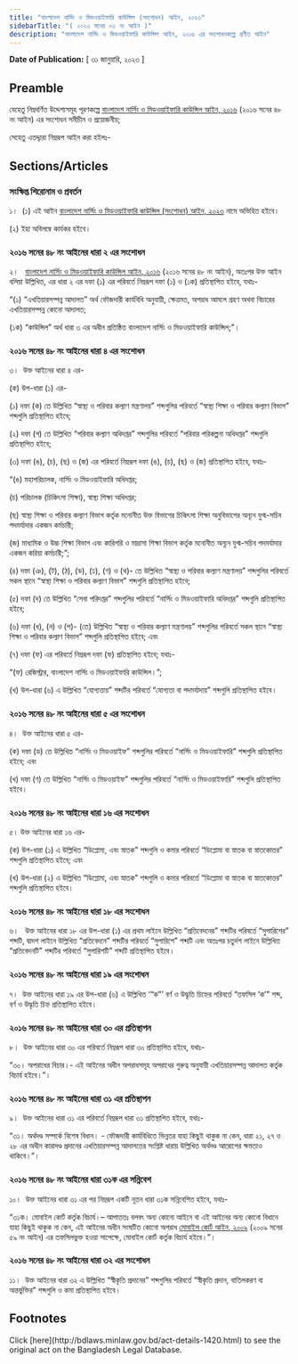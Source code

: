 ```yaml
---
title: "বাংলাদেশ নার্সিং ও মিডওয়াইফারি কাউন্সিল (সংশোধন) আইন, ২০২৩"
sidebarTitle: "( ২০২৩ সনের ০৩ নং আইন )"
description: "বাংলাদেশ নার্সিং ও মিডওয়াইফারি কাউন্সিল আইন, ২০১৬ এর সংশোধনকল্পে প্রণীত আইন"
---
```


**Date of Publication:** [ ৩১ জানুয়ারি, ২০২৩ ]

## Preamble

যেহেতু নিম্নবর্ণিত উদ্দেশ্যসমূহ পূরণকল্পে [বাংলাদেশ নার্সিং ও মিডওয়াইফারি কাউন্সিল আইন, ২০১৬](/laws/act-1200 "বাংলাদেশ নার্সিং ও মিডওয়াইফারি কাউন্সিল আইন, ২০১৬") (২০১৬ সনের ৪৮ নং আইন) এর সংশোধন সমীচীন ও প্রয়োজনীয়;

সেহেতু এতদ্দ্বারা নিম্নরূপ আইন করা হইলঃ-

## Sections/Articles

### সংক্ষিপ্ত শিরোনাম ও প্রবর্তন

১।  (১) এই আইন [বাংলাদেশ নার্সিং ও মিডওয়াইফারি কাউন্সিল (সংশোধন) আইন, ২০২৩](/laws/act-1420 "বাংলাদেশ নার্সিং ও মিডওয়াইফারি কাউন্সিল (সংশোধন) আইন, ২০২৩") নামে অভিহিত হইবে।

(২) ইহা অবিলম্বে কার্যকর হইবে।

### ২০১৬ সনের ৪৮ নং আইনের ধারা ২ এর সংশোধন

২।   [বাংলাদেশ নার্সিং ও মিডওয়াইফারি কাউন্সিল আইন, ২০১৬](/laws/act-1200 "বাংলাদেশ নার্সিং ও মিডওয়াইফারি কাউন্সিল আইন, ২০১৬") (২০১৬ সনের ৪৮ নং আইন), অতঃপর উক্ত আইন বলিয়া উল্লিখিত, এর ধারা ২ এর দফা (১) এর পরিবর্তে নিম্নরূপ দফা (১) ও (১ক) প্রতিস্থাপিত হইবে, যথাঃ-

“(১) “এখতিয়ারসম্পন্ন আদালত” অর্থ ফৌজদারী কার্যবিধি অনুযায়ী, ক্ষেত্রমত, অপরাধ আমলে গ্রহণ অথবা বিচারের এখতিয়ারসম্পন্ন কোনো আদালত;

(১ক) “কাউন্সিল” অর্থ ধারা ৩ এর অধীন প্রতিষ্ঠিত বাংলাদেশ নার্সিং ও মিডওয়াইফারি কাউন্সিল;”।

### ২০১৬ সনের ৪৮ নং আইনের ধারা ৪ এর সংশোধন

৩।  উক্ত আইনের ধারা ৪ এর-

(ক) উপ-ধারা (১) এর-

(১) দফা (ক) তে উল্লিখিত “স্বাস্থ্য ও পরিবার কল্যাণ মন্ত্রণালয়” শব্দগুলির পরিবর্তে “স্বাস্থ্য শিক্ষা ও পরিবার কল্যাণ বিভাগ” শব্দগুলি প্রতিস্থাপিত হইবে;

(২) দফা (গ) তে উল্লিখিত “পরিবার কল্যাণ অধিদপ্তর” শব্দগুলির পরিবর্তে “পরিবার পরিকল্পনা অধিদপ্তর” শব্দগুলি প্রতিস্থাপিত হইবে;

(৩) দফা (ঙ), (চ), (ছ) ও (জ) এর পরিবর্তে নিম্নরূপ দফা (ঙ), (চ), (ছ) ও (জ) প্রতিস্থাপিত হইবে, যথাঃ-

“(ঙ) মহাপরিচালক, নার্সিং ও মিডওয়াইফারি অধিদপ্তর;

(চ) পরিচালক (চিকিৎসা শিক্ষা), স্বাস্থ্য শিক্ষা অধিদপ্তর;

(ছ) স্বাস্থ্য শিক্ষা ও পরিবার কল্যাণ বিভাগ কর্তৃক মনোনীত উক্ত বিভাগের চিকিৎসা শিক্ষা অনুবিভাগের অন্যূন যুগ্ম-সচিব পদমর্যাদার একজন কর্মচারী;

(জ) মাধ্যমিক ও উচ্চ শিক্ষা বিভাগ এবং কারিগরি ও মাদ্রাসা শিক্ষা বিভাগ কর্তৃক মনোনীত অন্যূন যুগ্ম-সচিব পদমর্যাদার একজন করিয়া কর্মচারী;”;

(৪) দফা (ঞ), (ট), (ঠ), (ড), (ঢ), (ণ) ও (থ)- তে উল্লিখিত “স্বাস্থ্য ও পরিবার কল্যাণ মন্ত্রণালয়” শব্দগুলির পরিবর্তে সকল স্থানে “স্বাস্থ্য শিক্ষা ও পরিবার কল্যাণ বিভাগ” শব্দগুলি প্রতিস্থাপিত হইবে;

(৫) দফা (দ) তে উল্লিখিত “সেবা পরিদপ্তর” শব্দগুলির পরিবর্তে “নার্সিং ও মিডওয়াইফারি অধিদপ্তর” শব্দগুলি প্রতিস্থাপিত হইবে;

(৬) দফা (ধ), (ন) ও (প)- (তে) উল্লিখিত “স্বাস্থ্য ও পরিবার কল্যাণ মন্ত্রণালয়” শব্দগুলির পরিবর্তে সকল স্থানে “স্বাস্থ্য শিক্ষা ও পরিবার কল্যাণ বিভাগ” শব্দগুলি প্রতিস্থাপিত হইবে; এবং

(৭) দফা (ফ) এর পরিবর্তে নিম্নরূপ দফা (ফ) প্রতিস্থাপিত হইবে; যথাঃ-

“(ফ) রেজিস্ট্রার, বাংলাদেশ নার্সিং ও মিডওয়াইফারি কাউন্সিল।”;

(খ) উপ-ধারা (৬) এ উল্লিখিত “যোগ্যতায়” শব্দটির পরিবর্তে “যোগ্যতা বা পদমর্যাদায়” শব্দগুলি প্রতিস্থাপিত হইবে।

### ২০১৬ সনের ৪৮ নং আইনের ধারা ৫ এর সংশোধন

৪।  উক্ত আইনের ধারা ৫ এর-

(ক) দফা (ড) তে উল্লিখিত “নার্সিং ও মিডওয়াইফ” শব্দগুলির পরিবর্তে “নার্সিং ও মিডওয়াইফারি” শব্দগুলি প্রতিস্থাপিত হইবে; এবং

(খ) দফা (ণ) তে উল্লিখিত “নার্সিং ও মিডওয়াইফ” শব্দগুলির পরিবর্তে “নার্সিং ও মিডওয়াইফারি” শব্দগুলি প্রতিস্থাপিত হইবে।

### ২০১৬ সনের ৪৮ নং আইনের ধারা ১৬ এর সংশোধন

৫। উক্ত আইনের ধারা ১৬ এর-

(ক) উপ-ধারা (১) এ উল্লিখিত “ডিপ্লোমা, এবং স্নাতক” শব্দগুলি ও কমার পরিবর্তে “ডিপ্লোমা বা স্নাতক বা স্নাতকোত্তর” শব্দগুলি প্রতিস্থাপিত হইবে; এবং

(খ) উপ-ধারা (২) এ উল্লিখিত “ডিপ্লোমা, এবং স্নাতক” শব্দগুলি ও কমার পরিবর্তে “ডিপ্লোমা বা স্নাতক বা স্নাতকোত্তর” শব্দগুলি প্রতিস্থাপিত হইবে।

### ২০১৬ সনের ৪৮ নং আইনের ধারা ১৮ এর সংশোধন

৬।   উক্ত আইনের ধারা ১৮ এর উপ-ধারা (১) এর প্রথম লাইনে উল্লিখিত “প্রতিবেদনের” শব্দটির পরিবর্তে “সুপারিশের” শব্দটি, দ্বাদশ লাইনে উল্লিখিত “প্রতিবেদনে” শব্দটির পরিবর্তে “সুপারিশে” শব্দটি এবং অতঃপর চতুর্দশ লাইনে উল্লিখিত “প্রতিবেদনটি” শব্দটির পরিবর্তে “সুপারিশটি” শব্দটি প্রতিস্থাপিত হইবে।

### ২০১৬ সনের ৪৮ নং আইনের ধারা ১৯ এর সংশোধন

৭।  উক্ত আইনের ধারা ১৯ এর উপ-ধারা (৬) এ উল্লিখিত ‘“ক”’ বর্ণ ও উদ্ধৃতি চিহ্নের পরিবর্তে “তফসিল ‘ক’” শব্দ, বর্ণ ও উদ্ধৃতি চিহ্ন প্রতিস্থাপিত হইবে।

### ২০১৬ সনের ৪৮ নং আইনের ধারা ৩০ এর প্রতিস্থাপন

৮।  উক্ত আইনের ধারা ৩০ এর পরিবর্তে নিম্নরূপ ধারা ৩০ প্রতিস্থাপিত হইবে, যথাঃ-

“৩০। অপরাধের বিচার।- এই আইনের অধীন অপরাধসমূহ অপরাধের গুরুত্ব অনুযায়ী এখতিয়ারসম্পন্ন আদালত কর্তৃক বিচার্য হইবে।”।

### ২০১৬ সনের ৪৮ নং আইনের ধারা ৩১ এর প্রতিস্থাপন

৯।  উক্ত আইনের ধারা ৩১ এর পরিবর্তে নিম্নরূপ ধারা ৩১ প্রতিস্থাপিত হইবে, যথাঃ-

“৩১। অর্থদণ্ড সম্পর্কে বিশেষ বিধান। - ফৌজদারী কার্যবিধিতে ভিন্নতর যাহা কিছুই থাকুক না কেন, ধারা ২১, ২৭ ও ২৮ এর অধীন কারাদণ্ড প্রদানের এখতিয়ারসম্পন্ন আদালতের সংশ্লিষ্ট ধারায় উল্লিখিত অর্থদণ্ড আরোপের ক্ষমতাও থাকিবে।”।

### ২০১৬ সনের ৪৮ নং আইনের ধারা ৩১ক এর সন্নিবেশ

১০।  উক্ত আইনের ধারা ৩১ এর পর নিম্নরূপ একটি নূতন ধারা ৩১ক সন্নিবেশিত হইবে, যথাঃ-

“৩১ক। মোবাইল কোর্ট কর্তৃক বিচার্য।– আপাততঃ বলবৎ অন্য কোনো আইনে বা এই আইনের অন্য কোনো বিধানে যাহা কিছুই থাকুক না কেন, এই আইনের অধীন সংঘটিত কোনো অপরাধ [মোবাইল কোর্ট আইন, ২০০৯](/laws/act-1025 "মোবাইল কোর্ট আইন, ২০০৯") (২০০৯ সনের ৫৯ নং আইন) এর তফসিলভুক্ত হওয়া সাপেক্ষে, মোবাইল কোর্ট কর্তৃক বিচার্য হইবে।”।

### ২০১৬ সনের ৪৮ নং আইনের ধারা ৩২ এর সংশোধন

১১।  উক্ত আইনের ধারা ৩২ এ উল্লিখিত “স্বীকৃতি প্রদানের” শব্দগুলির পরিবর্তে “স্বীকৃতি প্রদান, বাতিলকরণ বা অন্তর্ভুক্তির” শব্দগুলি ও কমা প্রতিস্থাপিত হইবে।

## Footnotes

<Note>
  Click [here](http://bdlaws.minlaw.gov.bd/act-details-1420.html) to see the original act on the Bangladesh Legal Database.
</Note>
